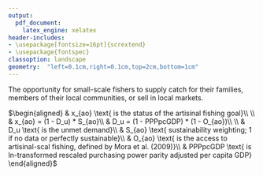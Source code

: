 ```yaml
---
output:
  pdf_document: 
    latex_engine: xelatex
header-includes:
- \usepackage[fontsize=16pt]{scrextend}
- \usepackage{fontspec}
classoption: landscape
geometry:  "left=0.1cm,right=0.1cm,top=2cm,bottom=1cm"
---
```


\pagenumbering{gobble}

The opportunity for small-scale fishers to supply catch for their families, members of their local communities, or sell in local markets.

\vspace{0.5in}

\noindent
$\begin{aligned}
& x_{ao} \text{   is the status of the artisinal fishing goal}\\
\\
& x_{ao} = (1 - D_u) * S_{ao}\\
& D_u = (1 - PPPpcGDP) * (1 - O_{ao})\\
\\
& D_u \text{  is the unmet demand}\\
& S_{ao} \text{   sustainability weighting; 1 if no data or perfectly sustainable}\\
& O_{ao} \text{   is the access to artisinal-scal fishing, defined by Mora et al. (2009)}\\
& PPPpcGDP \text{   is ln-transformed rescaled purchasing power parity adjusted per capita GDP}
\end{aligned}$